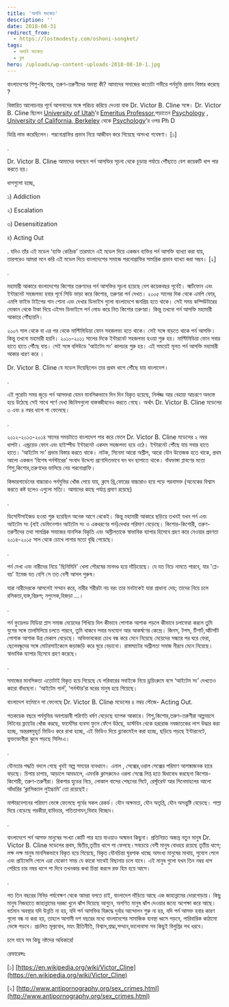 ```yaml
---
title: 'অশনি সংকেত'
description: ''
date: 2018-08-31
redirect_from:
  - https://lostmodesty.com/oshoni-songket/
tags:
  - অশনি সংকেত
  - ব্লগ
hero: /uploads/wp-content-uploads-2018-08-10-1.jpg
---
```


বাংলাদেশের শিশু-কিশোর, তরুণ-তরুণীদের অবস্থা কী? আমাদের সমাজের কতোটা গভীরে পর্নমুভি প্রভাব বিস্তার করেছে ?

বিস্তারিত আলোচনার পূর্বে আপনাদের সঙ্গে পরিচয় করিয়ে দেওয়া যাক Dr. Victor B. Cline সঙ্গে। Dr. Victor B. Cline ছিলেন [University of Utah](https://en.wikipedia.org/wiki/University_of_Utah)’র [Emeritus Professor](https://en.wikipedia.org/wiki/Emeritus_Professor),পড়াতেন [Psychology](https://en.wikipedia.org/wiki/Psychology) , [University of California, Berkeley](https://en.wikipedia.org/wiki/University_of_California,_Berkeley) থেকে [Psychology](https://en.wikipedia.org/wiki/Psychology)’র ওপর Ph D

ডিগ্রি লাভ করেছিলেন। পরনোগ্রাফির প্রভাব নিয়ে আজীবন করে গিয়েছে অসংখ্য গবেষণা। \[১]

.

Dr. Victor B. Cline আমাদের বলছেন পর্ন আসক্তির সূচনা থেকে চূড়ান্ত পর্যায়ে পৌঁছাতে বেশ কয়েকটি ধাপ পার করতে হয়।

ধাপগুলো হচ্ছে,

১) Addiction

২) Escalation

৩) Desensitization

৪) Acting Out

. যদিও তাঁর এই মডেল ‘ব্যক্তি কেন্দ্রিক’ তারমানে এই মডেল দিয়ে একজন ব্যক্তির পর্ন আসক্তি ব্যাখ্যা করা যায়, তারপরেও আমরা মনে করি এই মডেল দিয়ে বাংলাদেশের সমাজে পরনোগ্রাফির সামগ্রিক প্রভাব ব্যাখ্যা করা সম্ভব। \[২]

.

মহামারী আকারে বাংলাদেশের কিশোর তরুণদের পর্ন আসক্তির সূচনা হয়েছে বেশ কয়েকবছর পূর্বেই। স্মার্টফোন এবং ইন্টারনেট সহজলভ্য হবার পূর্বে সিডি ভাড়া করে কিশোর, তরুণরা পর্ন দেখত। ২০০৫ সালের দিক থেকে এমপি ফোর, এমপি ফাইভ টাইপের গান শোনা এবং দেখার ডিভাইস গুলো বাংলাদেশে জনপ্রিয় হতে থাকে। সেই সময় কম্পিউটারের দোকান থেকে টাকা দিয়ে এইসব ডিভাইসে পর্ন লোড করে নিত কিশোর তরুণরা। কিন্তু তখনো পর্ন আসক্তি মহামারী আকারে পৌঁছায়নি।

২০০৭ সাল থেকে বা এর পর থেকে মাল্টিমিডিয়া ফোন সহজলভ্য হতে থাকে। সেই সঙ্গে বাড়তে থাকে পর্ন আসক্তি। কিন্তু তখনো মহামারী হয়নি। ২০১০-২০১১ সালের দিকে ইন্টারনেট সহজলভ্য হওয়া শুরু হয়। মাল্টিমিডিয়া ফোন সবার হাতে হাতে পৌঁছে যায়। সেই সঙ্গে বলিউডে ‘আইটেম সং’ কালচার শুরু হয়। এই সময়েই মূলত পর্ন আসক্তি মহামারী আকার ধারণ করে ।

Dr. Victor B. Cline যে মডেল দিয়েছিলেন তার প্রথম ধাপে পৌঁছে যায় বাংলাদেশ।

.

এই পুরোটা সময় জুড়ে পর্ন আসক্তরা যেমন মানসিকভাবে দিন দিন বিকৃত হয়েছে, নির্লজ্জ আর বেহায়া আচরণে অভ্যস্ত হয়ে উঠেছে সেই সাথে পর্ণে দেখা জিনিসগুলো বাস্তবজীবনেও করতে গেছে। অর্থাৎ Dr. Victor B. Cline মডেলের ৩ এবং ৪ নম্বর ধাপে পা ফেলেছে।

.

২০১২-২০১৩-২০১৪ সালের সময়টাতে বাংলাদেশ পার করে ফেলে Dr. Victor B. Cline মডেলের ২ নম্বর ধাপটা। এন্ড্রয়েড ফোন এবং হাইস্পীড ইন্টারনেট একদম সহজলভ্য হয়ে ওঠে। ইন্টারনেট পৌঁছে যায় সবার হাতে হাতে। ‘আইটেম সং’ প্রভাব বিস্তার করতে থাকে। নাটক, সিনেমা আরো অশ্লীল, আরো যৌন উত্তেজক হতে থাকে, প্রথম আলো একজন ‘বিশেষ পর্নস্টারের’ সংবাদ উদ্দেশ্য প্রণোদিতভাবে ঘন ঘন ছাপাতে থাকে। বাঁধভাঙ্গা প্লাবণের মতো শিশু,কিশোর,তরুণদের ভাসিয়ে নেয় পরনোগ্রাফি।

কিন্ডারগার্ডেনের বাচ্চারাও পর্নমুভির খোঁজ পেয়ে যায়, ক্লাস থ্রি,ফোরের বাচ্চারাও হয়ে পড়ে পরনাসক্ত (অনেকের বিশ্বাস করতে কষ্ট হলেও এগুলো সত্যি। আমাদের কাছে পর্যাপ্ত প্রমাণ রয়েছে)

.

ডিসেন্টিসাইজড হওয়া শুরু হয়েছিল অনেক আগে থেকেই। কিন্তু মহামারী আকারে ছড়িয়ে তখনই যখন পর্ন এবং আইটেম সং (বাই ডেফিনেশান আইটেম সং ও একধরণের পর্ন)দেখার পরিমাণ বেড়েছে। কিশোর-কিশোরী, তরুণ-তরুণীদের তথা সামগ্রিক সমাজের মানসিক বিকৃতি এবং অস্লীলতাকে স্বাভাবিক ব্যাপার হিসেবে গ্রহণ করে নেওয়ার প্রবণতা ২০১৪-২০১৫ সাল থেকে চোখে লাগার মতো বৃদ্ধি পেয়েছে।

.

পর্ন দেখা এবং নারীদের নিয়ে 'ছিনিমিনি' খেলা পৌরষের মানদণ্ড হয়ে দাঁড়িয়েছে। যে যত নিচে নামতে পারবে, যার 'প্লে-বয়' ইমেজ যত বেশি সে তত বেশী আসল পুরুষ।

যারা নারীদেরকে আসলেই সম্মান করে, নারীর শরীরটা নয় বরং তার মনটাকেই যারা প্রাধান্য দেয়; তাদের নিয়ে চলে রসিকতা,ব্যঙ্গ,বিদ্রুপ; নপুংসক,হিজড়া ...।

.

পর্ন ফুয়েলড মিডিয়া প্লাস সমাজ মেয়েদের শিখিয়ে দিল কীভাবে পোশাক আশাক পড়লে কীভাবে চলাফেরা করলে তুমি যুগের সঙ্গে তালমিলিয়ে চলতে পারবে, তুমি থাকবে সবার মনযোগ আর আকর্ষণের কেন্দ্রে। জিনস, টপস, টিশার্ট,আঁটসাঁট পোশাক আশাক উগ্র মেকাপ বেড়েছে। অভিভাবকেরা চোখ বন্ধ করে মেনে নিয়েছে মেয়েদের সন্ধ্যার পর ঘরে ফেরা, ছেলেবন্ধুদের সঙ্গে মোটরসাইকেলে জড়াজড়ি করে ঘুরে বেড়ানো। রাস্তাঘাটের অশ্লীলতা সমাজ নীরবে মেনে নিয়েছে। স্বাভাবিক ব্যাপার হিসেবে গ্রহণ করেছে।

.

সমাজের মানসিকতা এতোটাই বিকৃত হয়ে গিয়েছে যে পরিবারের সবাইকে নিয়ে ড্রয়িংরুমে বসে ‘আইটেম সং’ দেখতেও কারো বাঁধছেনা। ‘আইটেম গার্ল’, ‘পর্নস্টার’রা ঘরের মানুষ হয়ে গিয়েছে।

বাংলাদেশ বর্তমানে পা ফেলেছে Dr. Victor B. Cline মডেলের ৪ নম্বর স্টেজে- Acting Out.

গতকয়েক বছরে পর্নমুভির অবশ্যম্ভাবী পরিণতি ধর্ষণ বেড়েছে ব্যাপক আকারে। শিশু,কিশোর,তরুণ-তরুণীরা অল্পবয়সে লিটনের ফ্ল্যাটের খোঁজ করছে, ফার্মেসির ব্যবসা ফুলে ফেঁপে উঠছে, ডাস্টবিন থেকে হররোজ নবজাতকের লাশ উদ্ধার করা হচ্ছে, অন্তরঙ্গমুহূর্ত ভিডিও করে রাখা হচ্ছে, এই ভিডিও দিয়ে ব্ল্যাকমেইল করা হচ্ছে, ছড়িয়ে পড়ছে ইন্টারনেটে, ভুক্তভোগীরা ঝুলে পড়ছে সিলিংএ।

.

যৌনতার পদ্ধতি বদলে গেছে খুবই অল্প সময়ের ব্যবধানে। এনাল , সেক্সের,ওরাল সেক্সের পরিমাণ আশঙ্কাজনক হারে বাড়ছে। চিপায় চাপায়, আড়ালে আবডালে, এমনকি ক্লাসরুমেও ওরলা সেক্সে লিপ্ত হতে দ্বিধাবোধ করছেনা কিশোর-কিশোরী, তরুণ-তরুণীরা। রিকশার হুডের নিচে, লোকাল বাসের পেছনের সিটে, রেস্টুরেন্ট আর সিনেমাহলের আলো আঁধারির ‘ক্লাসিক্যাল লুইচ্চামি’ তো রয়েছেই।

মাস্টারবেশনের পরিমাণ ভেঙ্গে ফেলেছে পূর্বের সকল রেকর্ড। যৌন অক্ষমতা, যৌন অতৃপ্তি, যৌন অসন্তুষ্টি বেড়েছে। পাল্লা দিয়ে বেড়েছে পরকীয়া,ব্যভিচার, পতিতাগমন,বিবাহ বিচ্ছেদ।

.

বাংলাদেশে পর্ন আসক্ত মানুষের সংখ্যা কোটি পার হয়ে যাওয়াও অস্মভব কিছুনা। প্রতিনিয়ত অজস্র নতুন মানুষ Dr. Victor B. Cline মডেলের প্রথম, দ্বিতীয়,তৃতীয় ধাপে পা ফেলছে।সবচেয়ে বেশী মানুষ বোধহয় রয়েছে তৃতীয় ধাপে; লক্ষ লক্ষ মানুষ মানসিকভাবে বিকৃত হয়ে গিয়েছে, বিকৃত যৌনচিন্তা ঘুরপাক খাচ্ছে অসংখ্য মানুষের মাথায়, সুযোগ পেলে এবং প্রাইভেসি পেলে এরা যেকোণ সময় যে কারো সাথেই বিছানায় চলে যাবে। এই মানুষ গুলো যখন তিন নম্বর ধাপ পেরিয়ে চার নম্বর ধাপে পা দিবে তখনকার কথা চিন্তা করলে রক্ত হিম হয়ে আসে।

.

গত তিন বছরের নিবিড় পর্যবেক্ষণ থেকে আমরা বলতে চাই, বাংলাদেশ দাঁড়িয়ে আছে এক জাহান্নামের দোরগোড়ায়। কিছু মানুষ নিজহাতে জাহান্নামের দরজা খুলে ঝাঁপ দিয়েছে আগুনে, অগণিত মানুষ ঝাঁপ দেওয়ার জন্যে অপেক্ষা করে আছে। বর্তমান অবস্থার যদি উন্নতি না হয়, যদি পর্ন আসক্তির বিরুদ্ধে দুর্বার আন্দোলন শুরু না হয়, যদি পর্ন আসক্ত হবার কারণ গুলো বন্ধ না করা হয়, তাহলে আগামী দশ বছরের মধ্যে বাংলাদেশের সামাজিক ব্যবস্থা ধ্বসে পড়বে, পারিবারিক কাঠামো ভেঙ্গে পড়বে। প্রচলিত মূল্যবোধ, মহৎ রীতিনীতি, বিশ্বাস,শ্রদ্ধা,সম্মান,ভালোবাসা সব কিছুই বিলুপ্তির পথ ধরবে।

চলে যাবে সব কিছু নষ্টদের অধিকারে!

রেফারেন্সঃ

\[১] [https://en.wikipedia.org/wiki/Victor_Cline](https://en.wikipedia.org/wiki/Victor_Cline)

\[২] [http://www.antipornography.org/sex_crimes.html](http://www.antipornography.org/sex_crimes.html)
